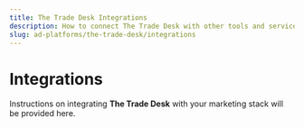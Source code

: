 ```yaml
---
title: The Trade Desk Integrations
description: How to connect The Trade Desk with other tools and services.
slug: ad-platforms/the-trade-desk/integrations
---
```


# Integrations

Instructions on integrating **The Trade Desk** with your marketing stack will be provided here.
